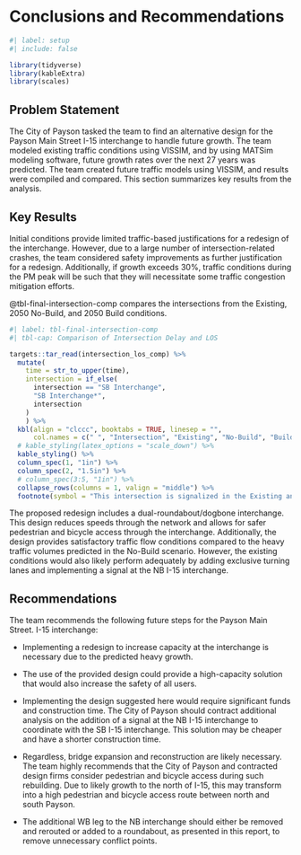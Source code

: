 # Conclusions and Recommendations

```r
#| label: setup
#| include: false

library(tidyverse)
library(kableExtra)
library(scales)
```

## Problem Statement

The City of Payson tasked the team to find an alternative design for the Payson Main Street I-15 interchange to handle future growth.
The team modeled existing traffic conditions using VISSIM, and by using MATSim modeling software, future growth rates over the next 27 years was predicted.
The team created future traffic models using VISSIM, and results were compiled and compared.
This section summarizes key results from the analysis.

## Key Results

Initial conditions provide limited traffic-based justifications for a redesign of the interchange.
However, due to a large number of intersection-related crashes, the team considered safety improvements as further justification for a redesign.
Additionally, if growth exceeds 30%, traffic conditions during the PM peak will be such that they will necessitate some traffic congestion mitigation efforts.

@tbl-final-intersection-comp compares the intersections from the Existing, 2050 No-Build, and 2050 Build conditions.

```r
#| label: tbl-final-intersection-comp
#| tbl-cap: Comparison of Intersection Delay and LOS

targets::tar_read(intersection_los_comp) %>% 
  mutate(
    time = str_to_upper(time),
    intersection = if_else(
      intersection == "SB Interchange",
      "SB Interchange*",
      intersection
    )
    ) %>% 
  kbl(align = "clccc", booktabs = TRUE, linesep = "",
      col.names = c(" ", "Intersection", "Existing", "No-Build", "Build")) %>% 
  # kable_styling(latex_options = "scale_down") %>%
  kable_styling() %>%
  column_spec(1, "1in") %>%
  column_spec(2, "1.5in") %>%
  # column_spec(3:5, "1in") %>%
  collapse_rows(columns = 1, valign = "middle") %>% 
  footnote(symbol = "This intersection is signalized in the Existing and No-Build models, but is unsignalized in the Build model.", threeparttable = TRUE)
```

The proposed redesign includes a dual-roundabout/dogbone interchange.
This design reduces speeds through the network and allows for safer pedestrian and bicycle access through the interchange.
Additionally, the design provides satisfactory traffic flow conditions compared to the heavy traffic volumes predicted in the No-Build scenario.
However, the existing conditions would also likely perform adequately by adding exclusive turning lanes and implementing a signal at the NB I-15 interchange.

## Recommendations

The team recommends the following future steps for the Payson Main Street. I-15 interchange:

-   Implementing a redesign to increase capacity at the interchange is necessary due to the predicted heavy growth.

-   The use of the provided design could provide a high-capacity solution that would also increase the safety of all users.

-   Implementing the design suggested here would require significant funds and construction time.
    The City of Payson should contract additional analysis on the addition of a signal at the NB I-15 interchange to coordinate with the SB I-15 interchange.
    This solution may be cheaper and have a shorter construction time.

-   Regardless, bridge expansion and reconstruction are likely necessary.
    The team highly recommends that the City of Payson and contracted design firms consider pedestrian and bicycle access during such rebuilding.
    Due to likely growth to the north of I-15, this may transform into a high pedestrian and bicycle access route between north and south Payson.

-   The additional WB leg to the NB interchange should either be removed and rerouted or added to a roundabout, as presented in this report, to remove unnecessary conflict points.

